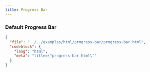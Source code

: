 ```yaml
---
title: Progress Bar
---
```


### Default Progress Bar

<TWComponentPreview src="/progress-bar/progress-bar" />

```json doc-gen:file
{
  "file": "../../examples/html/progress-bar/progress-bar.html",
  "codeblock": {
    "lang": "html",
    "meta": "title=\"progress-bar.html\""
  }
}
```
